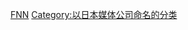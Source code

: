 {{Catmore}}
{{Commons cat|Fuji Television Network}}
{{FNN·FNS}}

[[Category:日本地面電視|FNN]]
[[Category:以日本媒体公司命名的分类|Category:以日本媒体公司命名的分类]]